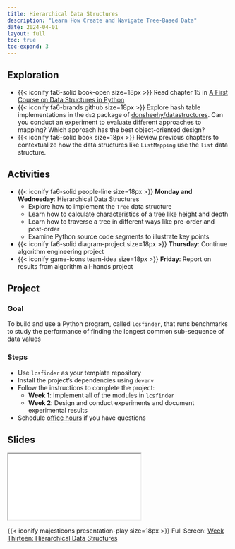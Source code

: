 ```yaml
---
title: Hierarchical Data Structures
description: "Learn How Create and Navigate Tree-Based Data"
date: 2024-04-01
layout: full
toc: true
toc-expand: 3
---
```


## Exploration

- {{< iconify fa6-solid book-open size=18px >}} Read chapter 15 in [A First
Course on Data Structures in
Python](https://donsheehy.github.io/datastructures/)
- {{< iconify fa6-brands github size=18px >}} Explore hash table implementations
in the `ds2` package of
[donsheehy/datastructures](https://github.com/donsheehy/datastructures/). Can
you conduct an experiment to evaluate different approaches to mapping? Which
approach has the best object-oriented design?
- {{< iconify fa6-solid book size=18px >}} Review previous chapters to
contextualize how the data structures like `ListMapping` use the `list` data
structure.

## Activities

- {{< iconify fa6-solid people-line size=18px >}} **Monday and Wednesday**:
Hierarchical Data Structures
  - Explore how to implement the `Tree` data structure
  - Learn how to calculate characteristics of a tree like height and depth
  - Learn how to traverse a tree in different ways like pre-order and post-order 
  - Examine Python source code segments to illustrate key points
- {{< iconify fa6-solid diagram-project size=18px >}} **Thursday**: Continue
algorithm engineering project
- {{< iconify game-icons team-idea size=18px >}} **Friday**: Report on results
from algorithm all-hands project

## Project

### Goal

To build and use a Python program, called `lcsfinder`, that runs benchmarks to
study the performance of finding the longest common sub-sequence of data values

### Steps

- Use `lcsfinder` as your template repository
- Install the project's dependencies using `devenv`
- Follow the instructions to complete the project:
  - **Week 1**: Implement all of the modules in `lcsfinder`
  - **Week 2**: Design and conduct experiments and document experimental results
- Schedule [office hours](https://www.gregorykapfhammer.com/schedule/) if you
have questions

## Slides

```{=html}
<iframe class="slide-deck" src="../../slides/weekthirteen/"></iframe>
```

{{< iconify majesticons presentation-play size=18px >}} Full Screen: [Week
Thirteen: Hierarchical Data Structures](../../slides/weekthirteen/)
